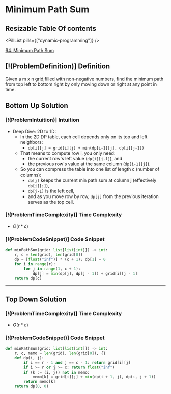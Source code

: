 # Minimum Path Sum

## Resizable Table Of contents

<DifficultyBadge difficulty="medium" />

<PillList pills={["dynamic-programming"]} />

[64. Minimum Path Sum](https://leetcode.com/problems/minimum-path-sum)

## [!(ProblemDefinition)] Definition

Given a m x n grid,filled with non-negative numbers, find the minimum path from top left to bottom right by only moving down or right at any point in time.

## Bottom Up Solution

### [!(ProblemIntuition)] Intuition

- Deep Dive: 2D to 1D:
    - In the 2D DP table, each cell depends only on its top and left neighbors:
        - `dp[i][j] = grid[i][j] + min(dp[i-1][j], dp[i][j-1])`
    - That means to compute row i, you only need:
        - the current row's left value (`dp[i][j-1]`), and
        - the previous row's value at the same column (`dp[i-1][j]`).
    - So you can compress the table into one list of length c (number of columns):
        - `dp[j]` keeps the current min path sum at column j (effectively `dp[i][j]`),
        - `dp[j-1]` is the left cell,
        - and as you move row by row, `dp[j]` from the previous iteration serves as the top cell.

### [!(ProblemTimeComplexity)] Time Complexity

- $O(r * c)$

### [!(ProblemCodeSnippet)] Code Snippet

```python meta="source=problems/64-minimum-path-sum/bottom-up.py"
def minPathSum(grid: list[list[int]]) -> int:
    r, c = len(grid), len(grid[0])
    dp = [float("inf")] * (c + 1); dp[1] = 0
    for i in range(r):
        for j in range(1, c + 1):
            dp[j] = min(dp[j], dp[j - 1]) + grid[i][j - 1]
    return dp[c]
```


---

## Top Down Solution

### [!(ProblemTimeComplexity)] Time Complexity

- $O(r * c)$

### [!(ProblemCodeSnippet)] Code Snippet

```python meta="source=problems/64-minimum-path-sum/top-down.py"
def minPathSum(grid: list[list[int]]) -> int:
    r, c, memo = len(grid), len(grid[0]), {}
    def dp(i, j):
        if i == r - 1 and j == c - 1: return grid[i][j]
        if i >= r or j >= c: return float("inf")
        if (k := (i, j)) not in memo:
            memo[k] = grid[i][j] + min(dp(i + 1, j), dp(i, j + 1))
        return memo[k]
    return dp(0, 0)
```

